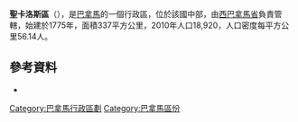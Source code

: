 {{Coord|8|29|N|79|57|W|display=title}}

'''聖卡洛斯區'''（{{lang-es|Distrito de San Carlos}}），是[[巴拿馬|巴拿馬]]的一個行政區，位於該國中部，由[[西巴拿馬省|西巴拿馬省]]負責管轄，始建於1775年，面積337平方公里，2010年人口18,920，人口密度每平方公里56.14人。

==參考資料==
*{{cite web|url=http://www.statoids.com/ypa.html|title=Districts of Panama|publisher=Statoids|accessdate=April 12, 2009|archive-date=2011-09-29|archive-url=https://web.archive.org/web/20110929221316/http://www.statoids.com/ypa.html|dead-url=no}}

{{巴拿馬區份}}

{{Panamá Oeste Province}}

[[Category:巴拿馬行政區劃|Category:巴拿馬行政區劃]]
[[Category:巴拿馬區份|Category:巴拿馬區份]]


{{Panama-geo-stub}}